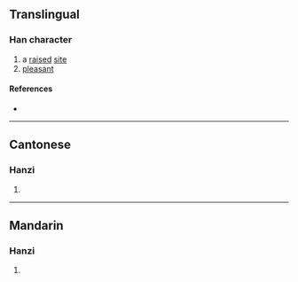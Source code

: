 {{character info}}
==Translingual==

===Han character===
{{Han char|rn=46|rad=山|as=10|sn=13|four=|canj=UUMT|ids=⿰山豈}}

# a [[raise]]d [[site]]
# [[pleasant]]

====References====
* {{Han ref|kx=0317.220|dkj=08343|dj=0618.010|hdz=10790.130|uh=5D66|ud=23910}}

----

==Cantonese==

===Hanzi===
{{yue-hanzi|jyut=[[hoi2]]|y=hoi2}}

# {{rfdef|yue|sort=山10}}

----

==Mandarin==

===Hanzi===
{{cmn-hanzi|pin=[[kǎi]] ([[kai3]]), [[ái]] ([[ai2]])|wg=k'ai<sup>3</sup>, ai<sup>2</sup>}}

# {{rfdef|cmn|sort=山10}}